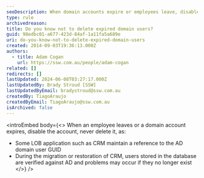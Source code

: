 ```yaml
---
seoDescription: When domain accounts expire or employees leave, disable them to avoid problems during CRM migration or restoration.
type: rule
archivedreason:
title: Do you know not to delete expired domain users?
guid: 98edbc01-a677-423d-84af-1a11fa5a689e
uri: do-you-know-not-to-delete-expired-domain-users
created: 2014-09-03T19:36:13.000Z
authors:
  - title: Adam Cogan
    url: https://ssw.com.au/people/adam-cogan
related: []
redirects: []
lastUpdated: 2024-06-08T03:27:17.000Z
lastUpdatedBy: Brady Stroud [SSW]
lastUpdatedByEmail: bradystroud@ssw.com.au
createdBy: TiagoAraujo
createdByEmail: TiagoAraujo@ssw.com.au
isArchived: false
---
```


<introEmbed
  body={<>
When an employee leaves or a domain account expires, disable the account, never delete it, as:

- Some LOB application such as CRM maintain a reference to the AD domain user GUID
- During the migration or restoration of CRM, users stored in the database are verified against AD and problems may occur if they no longer exist
  </>}
/>
